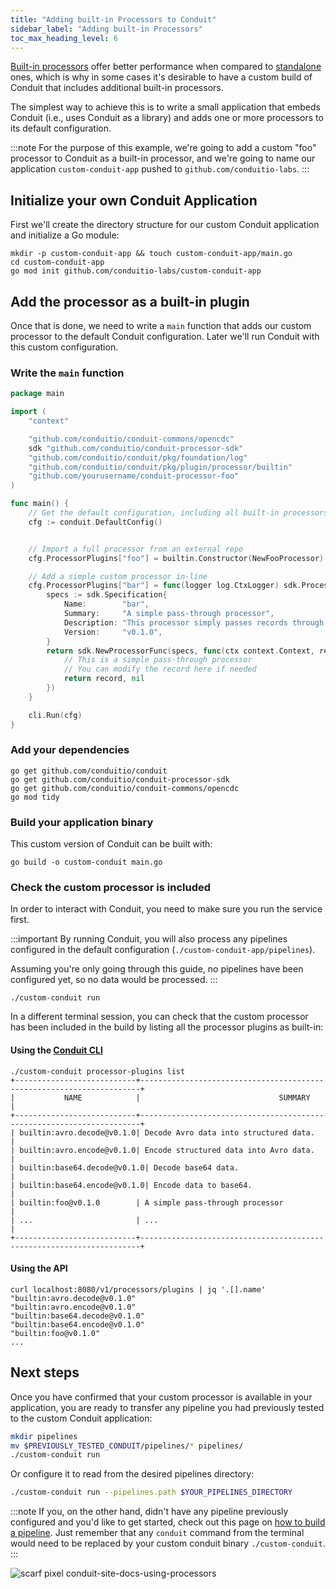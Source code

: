 ```yaml
---
title: "Adding built-in Processors to Conduit"
sidebar_label: "Adding built-in Processors"
toc_max_heading_level: 6
---
```


[Built-in processors](/docs/core-concepts#processor) offer better performance when compared to [standalone](/docs/developing/processors) ones,
which is why in some cases it's desirable to have a custom build of Conduit that
includes additional built-in processors.

The simplest way to achieve this is to write a small application that embeds
Conduit (i.e., uses Conduit as a library) and adds one or more processors to its
default configuration.

:::note
For the purpose of this example, we're going to add a custom "foo" processor to Conduit as a built-in processor, and we're going to name our application `custom-conduit-app` pushed to `github.com/conduitio-labs`.
:::

## Initialize your own Conduit Application

First we'll create the directory structure for our custom Conduit application and initialize a Go module:

```shell
mkdir -p custom-conduit-app && touch custom-conduit-app/main.go
cd custom-conduit-app
go mod init github.com/conduitio-labs/custom-conduit-app
```

## Add the processor as a built-in plugin

Once that is done, we need to write a `main` function that adds our custom processor to the default Conduit configuration. Later we'll run Conduit with this custom configuration.

### Write the `main` function

```go title="custom-conduit-app/main.go"
package main

import (
	"context"

	"github.com/conduitio/conduit-commons/opencdc"
	sdk "github.com/conduitio/conduit-processor-sdk"
	"github.com/conduitio/conduit/pkg/foundation/log"
	"github.com/conduitio/conduit/pkg/plugin/processor/builtin"
	"github.com/yourusername/conduit-processor-foo"
)

func main() {
	// Get the default configuration, including all built-in processors
	cfg := conduit.DefaultConfig()


	// Import a full processor from an external repo
	cfg.ProcessorPlugins["foo"] = builtin.Constructor(NewFooProcessor)

	// Add a simple custom processor in-line
	cfg.ProcessorPlugins["bar"] = func(logger log.CtxLogger) sdk.Processor {
		specs := sdk.Specification{
			Name:        "bar",
			Summary:     "A simple pass-through processor",
			Description: "This processor simply passes records through without modification",
			Version:     "v0.1.0",
		}
		return sdk.NewProcessorFunc(specs, func(ctx context.Context, record opencdc.Record) (opencdc.Record, error) {
			// This is a simple pass-through processor
			// You can modify the record here if needed
			return record, nil
		})
	}

	cli.Run(cfg)
}
```

### Add your dependencies

```shell
go get github.com/conduitio/conduit
go get github.com/conduitio/conduit-processor-sdk
go get github.com/conduitio/conduit-commons/opencdc
go mod tidy
```

### Build your application binary

This custom version of Conduit can be built with:

```shell title="custom-conduit-app"
go build -o custom-conduit main.go
```

### Check the custom processor is included

In order to interact with Conduit, you need to make sure you run the service first.

:::important
By running Conduit, you will also process any pipelines configured in the default configuration (`./custom-conduit-app/pipelines`).

Assuming you're only going through this guide, no pipelines have been configured yet, so no data would be processed.
:::

```shell title="custom-conduit-app"
./custom-conduit run
```

In a different terminal session, you can check that the custom processor has been
included in the build by listing all the processor plugins as built-in:

#### Using the [Conduit CLI](/docs/cli)

```shell title="custom-conduit-app"
./custom-conduit processor-plugins list
+---------------------------+----------------------------------------------------------------------+
|           NAME            |                               SUMMARY                                |
+---------------------------+----------------------------------------------------------------------+
| builtin:avro.decode@v0.1.0| Decode Avro data into structured data.                               |
| builtin:avro.encode@v0.1.0| Encode structured data into Avro data.                               |
| builtin:base64.decode@v0.1.0| Decode base64 data.                                               |
| builtin:base64.encode@v0.1.0| Encode data to base64.                                            |
| builtin:foo@v0.1.0        | A simple pass-through processor                                      |
| ...                       | ...                                                                  |
+---------------------------+----------------------------------------------------------------------+
```

#### Using the API

```shell
curl localhost:8080/v1/processors/plugins | jq '.[].name'
"builtin:avro.decode@v0.1.0"
"builtin:avro.encode@v0.1.0"
"builtin:base64.decode@v0.1.0"
"builtin:base64.encode@v0.1.0"
"builtin:foo@v0.1.0"
...
```

## Next steps

Once you have confirmed that your custom processor is available in your application, you are ready to transfer any pipeline you had previously tested to the custom Conduit application:

```bash title="custom-conduit-app"
mkdir pipelines
mv $PREVIOUSLY_TESTED_CONDUIT/pipelines/* pipelines/
./custom-conduit run
```

Or configure it to read from the desired pipelines directory:

```bash title="custom-conduit-app"
./custom-conduit run --pipelines.path $YOUR_PIPELINES_DIRECTORY
```

:::note
If you, on the other hand, didn't have any pipeline previously configured and you'd like to get started, check out this page on [how to build a pipeline](/docs/getting-started#build-a-pipeline). Just remember that any `conduit` command from the terminal would need to be replaced by your custom conduit binary `./custom-conduit`.
:::

![scarf pixel conduit-site-docs-using-processors](https://static.scarf.sh/a.png?x-pxid=53743422-c614-4e45-acaa-f1f9f604321e)